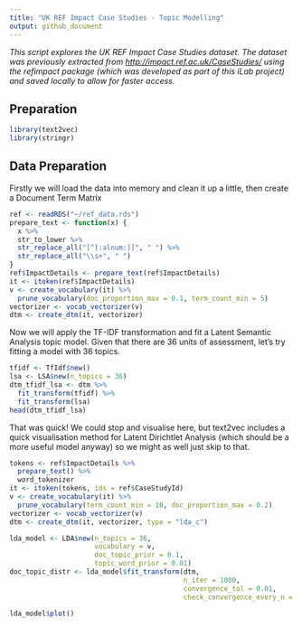 ```yaml
---
title: "UK REF Impact Case Studies - Topic Modelling"
output: github_document
---
```

  
_This script explores the UK REF Impact Case Studies dataset. The dataset was 
previously extracted from <http://impact.ref.ac.uk/CaseStudies/> using the 
refimpact package (which was developed as part of this iLab project) and saved
locally to allow for faster access._

## Preparation

```r
library(text2vec)
library(stringr)
```

## Data Preparation

Firstly we will load the data into memory and clean it up a little, then create
a Document Term Matrix

```r
ref <- readRDS("~/ref_data.rds")
prepare_text <- function(x) {
  x %>% 
  str_to_lower %>% 
  str_replace_all("[^[:alnum:]]", " ") %>% 
  str_replace_all("\\s+", " ")
}
ref$ImpactDetails <- prepare_text(ref$ImpactDetails)
it <- itoken(ref$ImpactDetails)
v <- create_vocabulary(it) %>% 
  prune_vocabulary(doc_proportion_max = 0.1, term_count_min = 5)
vectorizer <- vocab_vectorizer(v)
dtm <- create_dtm(it, vectorizer)
```

Now we will apply the TF-IDF transformation and fit a Latent Semantic Analysis
topic model. Given that there are 36 units of assessment, let's try fitting a 
model with 36 topics.

```r
tfidf <- TfIdf$new()
lsa <- LSA$new(n_topics = 36)
dtm_tfidf_lsa <- dtm %>% 
  fit_transform(tfidf) %>% 
  fit_transform(lsa)
head(dtm_tfidf_lsa)
```

That was quick! We could stop and visualise here, but text2vec includes a quick
visualisation method for Latent Dirichtlet Analysis (which should be a more
useful model anyway) so we might as well just skip to that.

```r
tokens <- ref$ImpactDetails %>% 
  prepare_text() %>% 
  word_tokenizer
it <- itoken(tokens, ids = ref$CaseStudyId)
v <- create_vocabulary(it) %>% 
  prune_vocabulary(term_count_min = 10, doc_proportion_max = 0.2)
vectorizer <- vocab_vectorizer(v)
dtm <- create_dtm(it, vectorizer, type = "lda_c")

lda_model <- LDA$new(n_topics = 36, 
                     vocabulary = v, 
                     doc_topic_prior = 0.1, 
                     topic_word_prior = 0.01)
doc_topic_distr <- lda_model$fit_transform(dtm, 
                                           n_iter = 1000, 
                                           convergence_tol = 0.01, 
                                           check_convergence_every_n = 10)

lda_model$plot()
```





